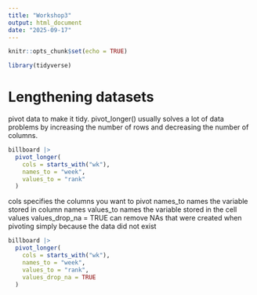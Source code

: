 ```yaml
---
title: "Workshop3"
output: html_document
date: "2025-09-17"
---
```


```r
knitr::opts_chunk$set(echo = TRUE)
```

```r
library(tidyverse)
```
# Lengthening datasets

pivot data to make it tidy. pivot_longer() usually solves a lot of data problems by increasing the number of rows and decreasing the number of columns.

```r
billboard |> 
  pivot_longer(
    cols = starts_with("wk"), 
    names_to = "week", 
    values_to = "rank"
  )
```
cols specifies the columns you want to pivot
names_to names the variable stored in column names
values_to names the variable stored in the cell values
values_drop_na = TRUE can remove NAs that were created when pivoting simply because the data did not exist

```r
billboard |> 
  pivot_longer(
    cols = starts_with("wk"), 
    names_to = "week", 
    values_to = "rank",
    values_drop_na = TRUE
  )
```

